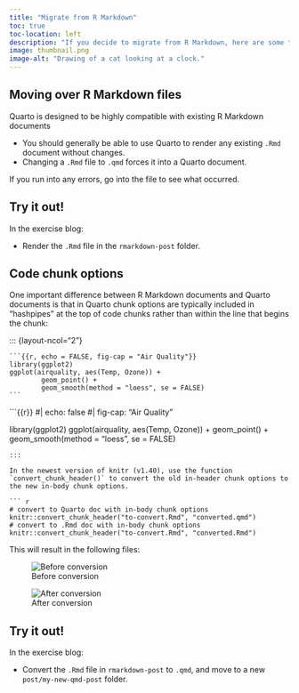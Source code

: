 ```yaml
---
title: "Migrate from R Markdown"
toc: true
toc-location: left
description: "If you decide to migrate from R Markdown, here are some tips."
image: thumbnail.png
image-alt: "Drawing of a cat looking at a clock."
---
```


## Moving over R Markdown files

Quarto is designed to be highly compatible with existing R Markdown documents

* You should generally be able to use Quarto to render any existing `.Rmd` document without changes.
* Changing a `.Rmd` file to `.qmd` forces it into a Quarto document.

If you run into any errors, go into the file to see what occurred.

:::{.callout-note}
## Try it out!

In the exercise blog:

* Render the `.Rmd` file in the `rmarkdown-post` folder.
:::

## Code chunk options

One important difference between R Markdown documents and Quarto documents is that in Quarto chunk options are typically included in "hashpipes" at the top of code chunks rather than within the line that begins the chunk:

::: {layout-ncol="2"}
````
```{{r, echo = FALSE, fig-cap = "Air Quality"}}
library(ggplot2)
ggplot(airquality, aes(Temp, Ozone)) + 
        geom_point() + 
        geom_smooth(method = "loess", se = FALSE)
```
````

```{{r}}
#| echo: false
#| fig-cap: "Air Quality"

library(ggplot2)
ggplot(airquality, aes(Temp, Ozone)) + 
        geom_point() + 
        geom_smooth(method = "loess", se = FALSE)
```
:::

In the newest version of knitr (v1.40), use the function `convert_chunk_header()` to convert the old in-header chunk options to the new in-body chunk options.

``` r
# convert to Quarto doc with in-body chunk options
knitr::convert_chunk_header("to-convert.Rmd", "converted.qmd")
# convert to .Rmd doc with in-body chunk options
knitr::convert_chunk_header("to-convert.Rmd", "converted.Rmd") 
```

This will result in the following files:

::: {.column-screen-inset}
::: {layout-ncol=2}

![Before conversion](images/to-convert.png)

![After conversion](images/converted.png)

:::
:::

:::{.callout-note}
## Try it out!

In the exercise blog:

* Convert the `.Rmd` file in `rmarkdown-post` to `.qmd`, and move to a new `post/my-new-qmd-post` folder.
:::
